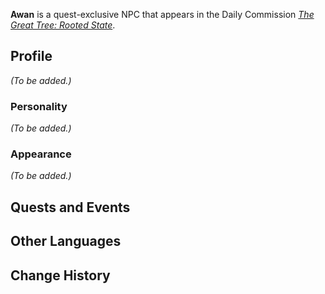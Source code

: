 {{Meta
|missing_NPC_context  = yes
}}
{{Character Infobox
|type             = Quest NPC
|image            = NPC Awan.png
|region           = Sumeru
}}
'''Awan''' is a quest-exclusive NPC that appears in the Daily Commission ''[[The Great Tree: Rooted State]]''.

==Profile==
<!-- Detailed story/lore information goes here. -->
''(To be added.)''

===Personality===
''(To be added.)''

===Appearance===
<!-- Keep appearance section short and concise. Limit to 2 paragraphs with 3-4 sentences each. -->
''(To be added.)''

==Quests and Events==
{{Quests and Events}}
<!--
==Trivia==
* 
-->
==Other Languages==
{{Other Languages
|default_hidden = 1
|en      = Awan
|zhs     = 阿万
|zhs_rm  = Āwàn
|zht     = 阿萬
|zht_rm  = Āwàn
|ja      = アワン
|ja_rm   = Awan
|ko      = 아완
|ko_rm   = Awan
|es      = Avén
|fr      = Awan
|ru      = Аван
|th      = Awan
|vi      = Awan
|de      = Awan
|id      = Awan
|pt      = Awan
|tr      = Awan
|it      = Awan
}}

==Change History==
{{Change History|3.0}}
<!--
==References==
{{Reflist}}
-->